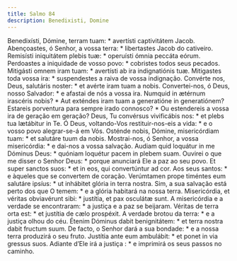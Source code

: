 ```yaml
---
title: Salmo 84
description: Benedixisti, Domine
---
```


<div class="side-by-side not-content">
  <span>Benedixísti, Dómine, terram tuam: * avertísti captivitátem Jacob.</span>
  <span>
    Abençoastes, ó Senhor, a vossa terra: * libertastes Jacob do cativeiro.
  </span>
  <span>
    Remisísti iniquitátem plebis tuæ: * operuísti ómnia peccáta eórum.
  </span>
  <span>
    Perdoastes a iniquidade de vosso povo: * cobristes todos seus pecados.
  </span>
  <span>Mitigásti omnem iram tuam: * avertísti ab ira indignatiónis tuæ.</span>
  <span>
    Mitigastes toda vossa ira: * suspendestes a raiva de vossa indignação.
  </span>
  <span>
    Convérte nos, Deus, salutáris noster: * et avérte iram tuam a nobis.
  </span>
  <span>
    Convertei-nos, ó Deus, nosso Salvador: * e afastai de nós a vossa ira.
  </span>
  <span>
    Numquid in ætérnum irascéris nobis? * Aut exténdes iram tuam a generatióne
    in generatiónem?
  </span>
  <span>
    Estareis porventura para sempre irado connosco? * Ou estendereis a vossa ira
    de geração em geração?
  </span>
  <span>
    Deus, Tu convérsus vivificábis nos: * et plebs tua lætábitur in Te.
  </span>
  <span>
    Ó Deus, voltando-Vos restituir-nos-eis a vida: * e o vosso povo alegrar-se-á
    em Vós.
  </span>
  <span>
    Osténde nobis, Dómine, misericórdiam tuam: * et salutáre tuum da nobis.
  </span>
  <span>
    Mostrai-nos, ó Senhor, a vossa misericórdia: * e dai-nos a vossa salvação.
  </span>
  <span>
    Audiam quid loquátur in me Dóminus Deus: * quóniam loquétur pacem in plebem
    suam.
  </span>
  <span>
    Ouvirei o que me disser o Senhor Deus: * porque anunciará Ele a paz ao seu
    povo.
  </span>
  <span>Et super sanctos suos: * et in eos, qui convertúntur ad cor.</span>
  <span>Aos seus santos: * e àqueles que se convertem de coração.</span>
  <span>
    Verúmtamen prope timéntes eum salutáre ipsíus: * ut inhábitet glória in
    terra nostra.
  </span>
  <span>
    Sim, a sua salvação está perto dos que O temem: * e a glória habitará na
    nossa terra.
  </span>
  <span>
    Misericórdia, et véritas obviavérunt sibi: * justítia, et pax osculátæ sunt.
  </span>
  <span>
    A misericórdia e a verdade se encontraram: * a justiça e a paz se beijaram.
  </span>
  <span>Véritas de terra orta est: * et justítia de cælo prospéxit.</span>
  <span>A verdade brotou da terra: * e a justiça olhou do céu.</span>
  <span>
    Étenim Dóminus dabit benignitátem: * et terra nostra dabit fructum suum.
  </span>
  <span>
    De facto, o Senhor dará a sua bondade: * e a nossa terra produzirá o seu
    fruto.
  </span>
  <span>Justítia ante eum ambulábit: * et ponet in via gressus suos.</span>
  <span>
    Adiante d’Ele irá a justiça : * e imprimirá os seus passos no caminho.
  </span>
</div>
